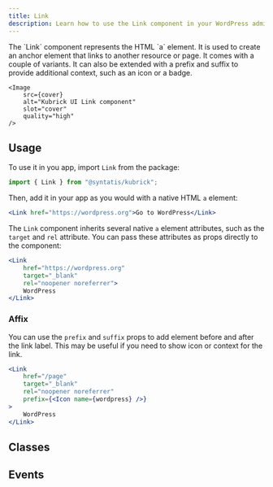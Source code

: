```yaml
---
title: Link
description: Learn how to use the Link component in your WordPress admin application.
---
```



<Lead storybook="/docs/components-link--docs" stackblitz="/edit/syntatis-kubrick-link?file=src/App.jsx">
	The `Link` component represents the HTML `a` element. It is used to create an
	anchor element that links to another resource or page. It comes with a couple
	of variants. It can also be extended with a prefix and suffix to provide
	additional context, such as an icon or a badge.

	<Image
		src={cover}
		alt="Kubrick UI Link component"
		slot="cover"
		quality="high"
	/>
</Lead>

## Usage

To use it in you app, import `Link` from the package:

```jsx
import { Link } from "@syntatis/kubrick";
```

Then, add it in your app as you would with a native HTML `a` element:

```jsx
<Link href="https://wordpress.org">Go to WordPress</Link>
```

The `Link` component inherits several native `a` element attributes, such as the `target` and `rel` attribute. You can pass these attributes as props directly to the component:

```jsx {3-4}
<Link
	href="https://wordpress.org"
	target="_blank"
	rel="noopener noreferrer">
	WordPress
</Link>
```

### Affix

You can use the `prefix` and `suffix` props to add element before and after the link label. This may be useful if you need to show icon or context for the link.

```jsx {5} collapse={3-4}
<Link
	href="/page"
	target="_blank"
	rel="noopener noreferrer"
	prefix={<Icon name={wordpress} />}
>
	WordPress
</Link>
```

## Classes

<Table
	variant="classes"
	component="Link"
	items={[
		["root", "The root element of the link."],
		["prefix", "The wrapper element of the prefix content."],
		["suffix", "The wrapper element of the suffix content."],
		[
			"infix",
			"The wrapper element of the link label when the prefix or suffix is present.",
		],
	]}
/>

## Events

<Table
	variant="events"
	component="Link"
	items={[
		["onHoverChange", "Triggered when the link is hovered. The function callback will receive a boolean value indicating if the link is hovered."],
		["onFocusChange", "Triggered when the link receives or loses focus. The function callback will receive a boolean value indicating if the link is focused."],
	]}
/>
